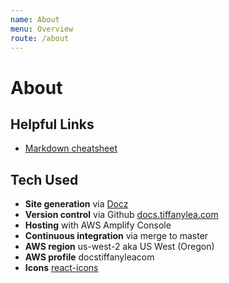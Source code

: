```yaml
---
name: About
menu: Overview
route: /about
---
```


# About

## Helpful Links

- [Markdown cheatsheet](/languages/markdown)

## Tech Used

- **Site generation** via [Docz](https://www.docz.site)
- **Version control** via Github [docs.tiffanylea.com](https://github.com/tiffyzsmile/docs.tiffanylea.com)
- **Hosting** with AWS Amplify Console
- **Continuous integration** via merge to master
- **AWS region** us-west-2 aka US West (Oregon)
- **AWS profile** docstiffanyleacom
- **Icons** [react-icons](https://react-icons.github.io)
